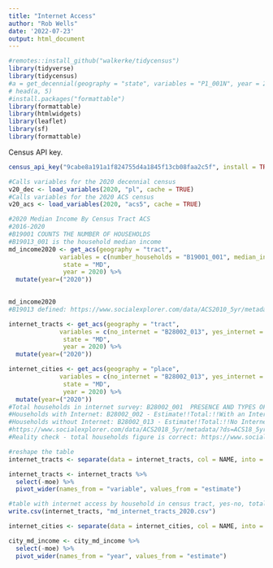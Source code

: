 ```yaml
---
title: "Internet Access"
author: "Rob Wells"
date: '2022-07-23'
output: html_document
---
```

```r
#remotes::install_github("walkerke/tidycensus")
library(tidyverse)
library(tidycensus)
#a = get_decennial(geography = "state", variables = "P1_001N", year = 2020)
# head(a, 5)
#install.packages("formattable")
library(formattable)
library(htmlwidgets)
library(leaflet)
library(sf)
library(formattable)
```

Census API key.

```r
census_api_key("9cabe8a191a1f824755d4a1845f13cb08faa2c5f", install = TRUE)
```

```r
#Calls variables for the 2020 decennial census
v20_dec <- load_variables(2020, "pl", cache = TRUE)
#Calls variables for the 2020 ACS census
v20_acs <- load_variables(2020, "acs5", cache = TRUE)
```

```r
#2020 Median Income By Census Tract ACS
#2016-2020
#B19001 COUNTS THE NUMBER OF HOUSEHOLDS
#B19013_001 is the household median income
md_income2020 <- get_acs(geography = "tract", 
              variables = c(number_households = "B19001_001", median_income = "B19013_001"), 
               state = "MD", 
               year = 2020) %>% 
  mutate(year=("2020"))

 
md_income2020
#B19013 defined: https://www.socialexplorer.com/data/ACS2010_5yr/metadata/?ds=ACS10_5yr&var=B19013001
```

```r
internet_tracts <- get_acs(geography = "tract", 
              variables = c(no_internet = "B28002_013", yes_internet = "B28002_002", total="B28002_001"), 
               state = "MD", 
               year = 2020) %>% 
  mutate(year=("2020"))

internet_cities <- get_acs(geography = "place", 
              variables = c(no_internet = "B28002_013", yes_internet = "B28002_002", total="B28002_001"), 
               state = "MD", 
               year = 2020) %>% 
  mutate(year=("2020"))
#Total households in internet survey: B28002_001  PRESENCE AND TYPES OF INTERNET SUBSCRIPTIONS IN HOUSEHOLD block group
#Households with Internet: B28002_002 - Estimate!!Total:!!With an Internet subscription
#Households without Internet: B28002_013 - Estimate!!Total:!!No Internet access
#https://www.socialexplorer.com/data/ACS2018_5yr/metadata/?ds=ACS18_5yr&table=B28002
#Reality check - total households figure is correct: https://www.socialexplorer.com/data/ACS2018_5yr/metadata/?ds=ACS18_5yr&table=B11001
```

```r
#reshape the table
internet_tracts <- separate(data = internet_tracts, col = NAME, into = c("Census_Tract", "County", "State"), sep = ",", extra = "merge", fill = "right")

internet_tracts <- internet_tracts %>% 
  select(-moe) %>% 
  pivot_wider(names_from = "variable", values_from = "estimate")

#table with internet access by household in census tract, yes-no, total households, 2020
write.csv(internet_tracts, "md_internet_tracts_2020.csv")

```

```r
internet_cities <- separate(data = internet_cities, col = NAME, into = c("Place", "State"), sep = ",", extra = "merge", fill = "right")

city_md_income <- city_md_income %>% 
  select(-moe) %>% 
  pivot_wider(names_from = "year", values_from = "estimate")
```
